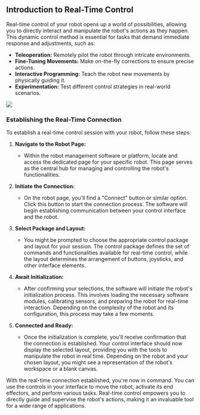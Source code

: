 ## Introduction to Real-Time Control

Real-time control of your robot opens up a world of possibilities, allowing you to directly interact and manipulate the robot's actions as they happen. This dynamic control method is essential for tasks that demand immediate response and adjustments, such as:

* **Teleoperation:** Remotely pilot the robot through intricate environments.
* **Fine-Tuning Movements:** Make on-the-fly corrections to ensure precise actions.
* **Interactive Programming:** Teach the robot new movements by physically guiding it.
* **Experimentation:** Test different control strategies in real-world scenarios.

![](/videos/real-time.gif)

### Establishing the Real-Time Connection

To establish a real-time control session with your robot, follow these steps:

1. **Navigate to the Robot Page:**
   * Within the robot management software or platform, locate and access the dedicated page for your specific robot. This page serves as the central hub for managing and controlling the robot's functionalities.

2. **Initiate the Connection:**
   * On the robot page, you'll find a "Connect" button or similar option. Click this button to start the connection process. The software will begin establishing communication between your control interface and the robot.

3. **Select Package and Layout:**
   * You might be prompted to choose the appropriate control package and layout for your session. The control package defines the set of commands and functionalities available for real-time control, while the layout determines the arrangement of buttons, joysticks, and other interface elements.

4. **Await Initialization:**
   * After confirming your selections, the software will initiate the robot's initialization process. This involves loading the necessary software modules, calibrating sensors, and preparing the robot for real-time interaction. Depending on the complexity of the robot and its configuration, this process may take a few moments.

5. **Connected and Ready:**
   * Once the initialization is complete, you'll receive confirmation that the connection is established. Your control interface should now display the selected layout, providing you with the tools to manipulate the robot in real time. Depending on the robot and your chosen layout, you might see a representation of the robot's workspace or a blank canvas.

With the real-time connection established, you're now in command. You can use the controls in your interface to move the robot, activate its end effectors, and perform various tasks. Real-time control empowers you to directly guide and supervise the robot's actions, making it an invaluable tool for a wide range of applications.
